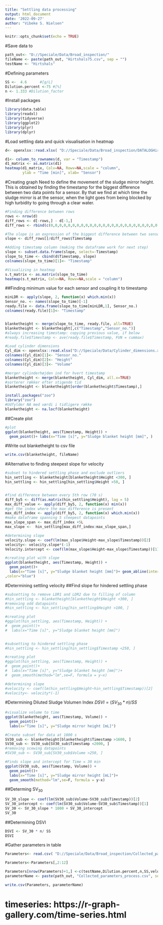 ---
title: "Settling data processing"
output: html_document
date: '2022-09-27'
author: "Vibeke S. Nielsen"
---

```{r setup, include=FALSE}
knitr::opts_chunk$set(echo = TRUE)
```


#Save data to
```{r}
path_out<- "D://Speciale/Data/Broad_inspection/"
fileName <- paste(path_out, "Hirtshals75.csv", sep = "")
testName <- "Hirtshals"
```



#Defining parameters
```{r}
SS <-  4.6      #[g/L]
Dilution.percent <-75 #[%]
n <- 1.333 #Dilution_factor

```




#Install packages
```{r}
library(data.table)
library(readxl)
library(tidyverse)
library(ggplot2)
library(plyr)
library(dplyr)


```


#Load settling data and quick visualisation in heatmap
```{r}
d<- openxlsx::read.xlsx( "D://Speciale/Data/Broad_inspection/DATALOGHirtshals.xlsx", sheet = "75")
```

```{r}
d1<- column_to_rownames(d, var = "Timestamp")
d1_matrix <- as.matrix(d1)
heatmap(d1_matrix, Colv=NA, Rowv=NA,scale = "column", 
        ylab = "Time [min]", xlab= "Sensor")

```

#Creating graph
Need to define the movement of the sludge mirror height. This is obtained by finding the timestamp for the biggest difference between two data points for a sensor. By that we find at which time the sludge mirror is at the sensor, when the light goes from being blocked by high turbidity to going through a clear water.

```{r}
#Finding difference between rows
rows <- nrow(d)
diff_rows <- d[-rows,] - d[-1,]
diff_rows <- rbind(c(0,0,0,0,0,0,0,0,0,0,0,0,0,0,0,0,0,0,0,0,0,0,0,0,0,0,0), diff_rows)

#The slope is an expression of the biggest difference between two sensor measurements. The slope is found by dividing with time difference
slope <- diff_rows[]/diff_rows$Timestamp

#Adding timestamp column (making the dataframe work for next step)
slope <- subset.data.frame(slope, select=-Timestamp)
slope_to_time <- cbind(d$Timestamp, slope)
colnames(slope_to_time)[1]<- "Timestamp"

#Visualizing in heatmap
s.t_matrix <- as.matrix(slope_to_time)
heatmap(s.t_matrix, Colv=NA, Rowv=NA,scale = "column")
```


##Finding minimum value for each sensor and coupling it to timestamp
```{r}
minLDR <- apply(slope, 2, function(x) which.min(x))
Sensor_no. <- names(slope_to_time)[-1]
ready.file <- data.frame(slope_to_time[minLDR,1], Sensor_no.)
colnames(ready.file)[1]<- "Timestamp"


blanketheight <- merge(slope_to_time, ready.file, all=TRUE)
blanketheight <- blanketheight[,c("Timestamp","Sensor_no.")]
#always increasing timestamp: copying previous value, if below
#ready.file$Timestamp <- ave(ready.file$Timestamp, FUN = cummax)

#Load cylinder dimensions
Cyl_dim <- openxlsx::read.xlsx("D://Speciale/Data/Cylinder_dimensions.xlsx")
colnames(Cyl_dim)[1]<- "Sensor_no."
colnames(Cyl_dim)[2]<- "Height"
colnames(Cyl_dim)[3]<- "Volume"

#merger cylinderhøjden ind for hvert timestamp
blanketheight <- merge(blanketheight, Cyl_dim, all.x=TRUE)
#sorterer rækker efter stigende tid
blanketheight <- blanketheight[order(blanketheight$Timestamp),]

install.packages("zoo")              
library("zoo") 
#Udfylder NA med værdi i tidligere række
blanketheight <- na.locf(blanketheight)
```
##Create plot
```{r}
#plot 
ggplot(blanketheight, aes(Timestamp, Height)) + 
  geom_point()+ labs(x="Time [s]", y="Sludge blanket height [mm]", )

```
#Write out blanketheight to csv file
```{r}
write.csv(blanketheight, fileName)
```
#Alternative to finding steepest slope for velocity
```{r}
#subset to hindered settling phase and exclude outliers
hin_settling <- blanketheight[blanketheight$Height <300, ]
hin_settling <- hin_settling[hin_settling$Height >50, ]


#find difference between every 5th row (70 s)
diff_by5 <- diff(as.matrix(hin_settling$Height), lag = 5)
max_diff_value <- apply(diff_by5, 2, function(x) min(x))
#get the index where the max difference is present
max_diff_index <- apply(diff_by5, 2, function(x) which.min(x))
#make dataframe spanning 5 steepest datapoints
max_slope_span <- max_diff_index +5L
max_slope <-  hin_settling[max_diff_index:max_slope_span,]

#determining slope
velocity.slope <- coef(lm(max_slope$Height~max_slope$Timestamp))[2]
velocity<- velocity.slope*(-1)
Velocity.intercept <- coef(lm(max_slope$Height~max_slope$Timestamp))[1]

#creating plot with slope
ggplot(blanketheight, aes(Timestamp, Height)) + 
  geom_point()+ 
  labs(x="Time [s]", y="Sludge blanket height [mm]")+ geom_abline(intercept = Velocity.intercept, slope = velocity.slope
,color="blue")

```

#Determining settling velocity
##Find slope for hindered settling phase 
```{r}
#subsetting to remove LDR1 and LDR2 due to filling of column
#hin_settling <- blanketheight[blanketheight$Height <300, ]
#removing odd datapoints 
#hin_settling <- hin_settling[hin_settling$Height >100, ]

#creating plot
#ggplot(hin_settling, aes(Timestamp, Height)) + 
#  geom_point()+ 
#  labs(x="Time [s]", y="Sludge blanket height [mm]")
 

#subsetting to hindered settling phase
#hin_settling <- hin_settling[hin_settling$Timestamp <250, ]

#creating plot
#ggplot(hin_settling, aes(Timestamp, Height)) + 
#  geom_point()+ 
#  labs(x="Time [s]", y="Sludge blanket height [mm]")+ 
#  geom_smooth(method="lm",se=F, formula = y~x)

#determining slope
#velocity <- coef(lm(hin_settling$Height~hin_settling$Timestamp))[2]
#velocity<- velocity*(-1)
```

#Determining Diluted Sludge Volumen Index
$DSVI=(SV_{30}*n)/SS$ 
```{r}
#visualize volume to time
ggplot(blanketheight, aes(Timestamp, Volume)) + 
  geom_point()+ 
  labs(x="Time [s]", y="Sludge mirror height [mL]")

#Create subset for data at 1800 s
SV30_sub <- blanketheight[blanketheight$Timestamp >1600, ]
SV30_sub <- SV30_sub[SV30_sub$Timestamp <2000, ]
#removing scewing datapoints
#SV30_sub <- SV30_sub[SV30_sub$Volume >250, ]

#Finds slope and intercept for Time = 30 min
ggplot(SV30_sub, aes(Timestamp, Volume)) + 
  geom_point()+ 
  labs(x="Time [s]", y="Sludge mirror height [mL]")+ 
  geom_smooth(method="lm",se=F, formula = y~x)

```

##Determing SV$_{30}$
```{r}
SV_30_slope <- coef(lm(SV30_sub$Volume~SV30_sub$Timestamp))[2]
SV_30_intercept <- coef(lm(SV30_sub$Volume~SV30_sub$Timestamp))[1]
SV_30 <- SV_30_slope * 1800 + SV_30_intercept
SV_30
```

##Determining DSVI
```{r}
DSVI <- SV_30 * n/ SS
DSVI
```

#Gather parameters in table
```{r}
Parameters<- read.csv( "D://Speciale/Data/Broad_inspection/Collected_parameters_process.csv")

Parameters<-Parameters[,2:12]

Parameters[nrow(Parameters)+1,] <-c(testName,Dilution.percent,n,SS,velocity,SV_30_intercept,SV_30_slope,SV_30,DSVI,Velocity.intercept,velocity.slope)
parameterName <- paste(path_out, "Collected_parameters_process.csv", sep = "")


```

```{r}
write.csv(Parameters, parameterName)
```



# timeseries: https://r-graph-gallery.com/time-series.html

